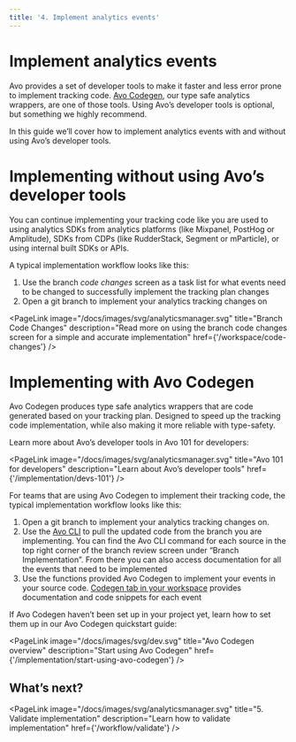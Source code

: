 ```yaml
---
title: '4. Implement analytics events'
---
```



# Implement analytics events

Avo provides a set of developer tools to make it faster and less error prone to implement tracking code. [Avo Codegen](/implementation/devs-101#avo-codegen-type-safe-analytics-wrappers), our type safe analytics wrappers, are one of those tools. Using Avo’s developer tools is optional, but something we highly recommend.

In this guide we’ll cover how to implement analytics events with and without using Avo’s developer tools.

# Implementing without using Avo’s developer tools

You can continue implementing your tracking code like you are used to using analytics SDKs from analytics platforms (like Mixpanel, PostHog or Amplitude), SDKs from CDPs (like RudderStack, Segment or mParticle), or using internal built SDKs or APIs.

A typical implementation workflow looks like this:

1. Use the branch _code changes_ screen as a task list for what events need to be changed to successfully implement the tracking plan changes
2. Open a git branch to implement your analytics tracking changes on

<PageLink
  image="/docs/images/svg/analyticsmanager.svg"
  title="Branch Code Changes"
  description="Read more on using the branch code changes screen for a simple and accurate implementation"
  href={'/workspace/code-changes'}
/>

# Implementing with Avo Codegen

Avo Codegen produces type safe analytics wrappers that are code generated based on your tracking plan. Designed to speed up the tracking code implementation, while also making it more reliable with type-safety.

Learn more about Avo’s developer tools in Avo 101 for developers:

<PageLink
  image="/docs/images/svg/analyticsmanager.svg"
  title="Avo 101 for developers"
  description="Learn about Avo’s developer tools"
  href={'/implementation/devs-101'}
/>

For teams that are using Avo Codegen to implement their tracking code, the typical implementation workflow looks like this:

1. Open a git branch to implement your analytics tracking changes on.
2. Use the [Avo CLI](/implementation/cli) to pull the updated code from the branch you are implementing. You can find the Avo CLI command for each source in the top right corner of the branch review screen under “Branch Implementation”. From there you can also access documentation for all the events that need to be implemented
3. Use the functions provided Avo Codegen to implement your events in your source code. [Codegen tab in your workspace](https://www.avo.app/schemas/fwtXqAc0fCLy7b7oGW40/implement/fs/WUFObVFR4PVbZGtT1hQ5) provides documentation and code snippets for each event

If Avo Codegen haven’t been set up in your project yet, learn how to set them up in our Avo Codegen quickstart guide:

<PageLink
  image="/docs/images/svg/dev.svg"
  title="Avo Codegen overview"
  description="Start using Avo Codegen"
  href={'/implementation/start-using-avo-codegen'}
/>

## What’s next?

<PageLink
  image="/docs/images/svg/analyticsmanager.svg"
  title="5. Validate implementation"
  description="Learn how to validate implementation"
  href={'/workflow/validate'}
/>
